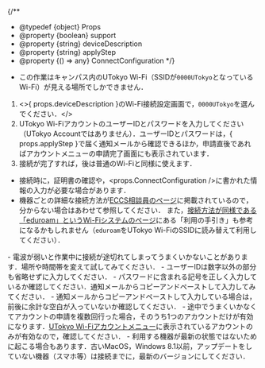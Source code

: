 
{/**
  * @typedef {object} Props
  * @property {boolean} support
  * @property {string} deviceDescription
  * @property {string} applyStep
  * @property {() => any} ConnectConfiguration
  */}

- この作業はキャンパス内のUTokyo Wi-Fi（SSIDが`0000UTokyo`となっているWi-Fi）が見える場所でしかできません．

1. <>{ props.deviceDescription }のWi-Fi接続設定画面で，`0000UTokyo`を選んでください．</>
1. UTokyo Wi-FiアカウントのユーザーIDとパスワードを入力してください（UTokyo Accountではありません）．ユーザーIDとパスワードは，{ props.applyStep }で届く通知メールから確認できるほか，申請直後であればアカウントメニューの申請完了画面にも表示されています．
1. 接続が完了すれば，後は普通のWi-Fiと同様に使えます．

- 接続時に，証明書の確認や，<props.ConnectConfiguration />に書かれた情報の入力が必要な場合があります．
- 機器ごとの詳細な接続方法が[ECCS相談員のページ](https://www.sodan.ecc.u-tokyo.ac.jp/faq/utokyo-wifi/)に掲載されているので，分からない場合はあわせて参照してください． また，[接続方法が同様である「eduroam」というWi-Fiシステムのページ](https://www.eduroam.jp/for_users/)にある「利用の手引き」も参考になるかもしれません（`eduroam`をUTokyo Wi-FiのSSIDに読み替えて利用してください）．
<Help lang="ja" support={props.support}>
  - 電波が弱いと作業中に接続が途切れてしまってうまくいかないことがあります．場所や時間帯を変えて試してみてください．
  - ユーザーIDは数字以外の部分も省略せずに入力してください．
  - パスワードに含まれる記号を正しく入力しているか確認してください．通知メールからコピーアンドペーストして入力してみてください．
  - 通知メールからコピーアンドペーストして入力している場合は，前後に余計な空白が入っていないか確認してください．
  - 途中でうまくいかなくてアカウントの申請を複数回行った場合，そのうち1つのアカウントだけが有効になります．<a href="https://acm.wifi.adm.u-tokyo.ac.jp/secure/user_applies/index/1/">UTokyo Wi-Fiアカウントメニュー</a>に表示されているアカウントのみが有効なので，確認してください．
  - 利用する機器が最新の状態ではないために起こる場合もあります．古いMacOS，Windows 8.1以前，アップデートをしていない機器（スマホ等）は接続までに，最新のバージョンにしてください．
</Help>

